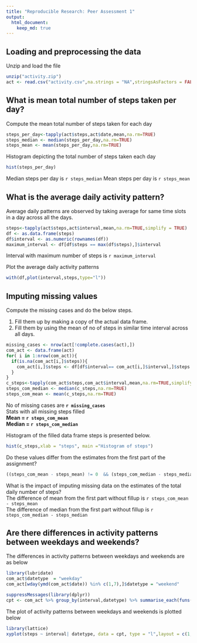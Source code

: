 ```yaml
---
title: "Reproducible Research: Peer Assessment 1"
output: 
  html_document:
    keep_md: true
---
```



## Loading and preprocessing the data

Unzip and load the file 

```r
unzip("activity.zip")
act <- read.csv("activity.csv",na.strings = "NA",stringsAsFactors = FALSE)
```


## What is mean total number of steps taken per day?

Compute the mean total number of steps taken for each day 
```r
steps_per_day<-tapply(act$steps,act$date,mean,na.rm=TRUE)
steps_median <- median(steps_per_day,na.rm=TRUE)
steps_mean <- mean(steps_per_day,na.rm=TRUE)
```

Histogram depicting the total number of steps taken each day

```r
hist(steps_per_day)
```

Median steps per day is `r steps_median`
Mean steps per day is `r steps_mean`

## What is the average daily activity pattern?

Average daily patterns are observed by taking average for same time slots in a day across all the days.
```r
steps<-tapply(act$steps,act$interval,mean,na.rm=TRUE,simplify = TRUE)
df <- as.data.frame(steps)
df$interval <- as.numeric(rownames(df))
maximum_interval <- df[df$steps == max(df$steps),]$interval
```

Interval with maximum number of steps is `r maximum_interval`

Plot the average daily activity patterns 
```r
with(df,plot(interval,steps,type="l"))
```


## Imputing missing values

Compute the missing cases and do the below steps.  

1. Fill them up by making a copy of the actual data frame.
2. Fill them by using the mean of no of steps in similar time interval across all days.

```r
missing_cases <- nrow(act[!complete.cases(act),])
com_act <- data.frame(act)
for( i in 1:nrow(com_act)){
  if(is.na(com_act[i,]$steps)){
    com_act[i,]$steps <- df[df$interval== com_act[i,]$interval,]$steps
  }
}
c_steps<-tapply(com_act$steps,com_act$interval,mean,na.rm=TRUE,simplify = TRUE)
steps_com_median <- median(c_steps,na.rm=TRUE)
steps_com_mean <- mean(c_steps,na.rm=TRUE)
```

No of missing cases are **`r missing_cases`**  
Stats with all missing steps filled  
**Mean = `r steps_com_mean`**  
**Median = `r steps_com_median`**

Histogram of the filled data frame steps is presented below.
```r
hist(c_steps,xlab = "steps", main ="Histogram of steps")
```


Do these values differ from the estimates from the first part of the assignment? 
```r
((steps_com_mean - steps_mean) != 0  && (steps_com_median - steps_median) !=0 )
```

What is the impact of imputing missing data on the estimates of the total daily number of steps?  
The difference of mean from the first part without fillup is `r steps_com_mean - steps_mean`  
The difference of median from the first part without fillup is `r steps_com_median - steps_median`  




## Are there differences in activity patterns between weekdays and weekends?

The differences in activity patterns between weekdays and weekends are as below
```r
library(lubridate)
com_act$datetype  = "weekday"
com_act[wday(ymd(com_act$date)) %in% c(1,7),]$datetype = "weekend"

suppressMessages(library(dplyr))
cpt <- com_act %>% group_by(interval,datetype) %>% summarise_each(funs(mean),steps)
```

The plot of activity patterns between weekdays and weekends is plotted below
```r
library(lattice)
xyplot(steps ~ interval| datetype, data = cpt, type = "l",layout = c(1,2),ylab = "Number of Steps")
```

